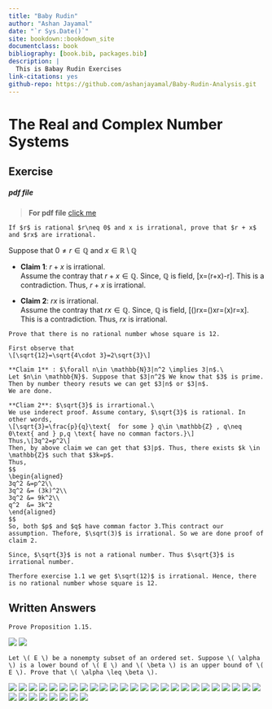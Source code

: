 ```yaml
--- 
title: "Baby Rudin"
author: "Ashan Jayamal"
date: "`r Sys.Date()`"
site: bookdown::bookdown_site
documentclass: book
bibliography: [book.bib, packages.bib]
description: |
  This is Babay Rudin Exercises
link-citations: yes
github-repo: https://github.com/ashanjayamal/Baby-Rudin-Analysis.git
---
```


# The Real and Complex Number Systems

## Exercise

##### pdf file
> **For pdf file** [click me](pdf_docs/Rudin Ch1.pdf)

```exercise
If $r$ is rational $r\neq 0$ and x is irrational, prove that $r + x$ and $rx$ are irrational.
```

Suppose that  $0 \neq r \in \mathbb{Q}$ and $x\in \mathbb{R}\setminus \mathbb{Q}$

- **Claim 1**: $r+x$ is irrational.\
Assume the contray that $r+x\in \mathbb{Q}$. Since, $\mathbb{Q}$ is field,
\[x=(r+x)-r\in \mathbb{Q}\]. This is a contradiction. Thus, $r+x$ is irrational.

- **Claim 2**: $rx$ is irrational.\
Assume the contray that $rx\in \mathbb{Q}$. Since, $\mathbb{Q}$ is field,
\[\left(\frac{1}{x}\right)rx=\left(\frac{1}{x}\right)xr=\left(\frac{1}{x}x\right)r=x\in \mathbb{Q}\]. This is a contradiction. Thus, $rx$ is irrational.

```exercise
Prove that there is no rational number whose square is 12.
```

```proof
First observe that 
\[\sqrt{12}=\sqrt{4\cdot 3}=2\sqrt{3}\]

**Claim 1** : $\forall n\in \mathbb{N}3|n^2 \implies 3|n$.\
Let $n\in \mathbb{N}$. Suppose that $3|n^2$ We know that $3$ is prime. Then by number theory resuts we can get $3|n$ or $3|n$.
We are done.

**Cliam 2**: $\sqrt{3}$ is irrartional.\
We use inderect proof. Assume contary, $\sqrt{3}$ is rational. In other words,
\[\sqrt{3}=\frac{p}{q}\text{  for some } q\in \mathbb{Z} , q\neq 0\text{ and } p,q \text{ have no comman factors.}\]
Thus,\[3q^2=p^2\]
Then, by above claim we can get that $3|p$. Thus, there exists $k \in \mathbb{Z}$ such that $3k=p$. 
Thus, 
$$
\begin{aligned}
3q^2 &=p^2\\
3q^2 &= (3k)^2\\
3q^2 &= 9k^2\\
q^2  &= 3k^2
\end{aligned}
$$
So, both $p$ and $q$ have comman factor 3.This contract our assumption. Thefore, $\sqrt(3)$ is irrational. So we are done proof of claim 2.

Since, $\sqrt{3}$ is not a rational number. Thus $\sqrt{3}$ is irrational number. 

Therfore exercise 1.1 we get $\sqrt(12)$ is irrational. Hence, there is no rational number whose square is 12.

```






## Written Answers

```exercise
Prove Proposition 1.15.
```

![](Figures\Ex-1\Rudin-Ex (1).png)
![](Figures\Ex-1\Rudin-Ex (2).png)

```exercise
Let \( E \) be a nonempty subset of an ordered set. Suppose \( \alpha \) is a lower bound of \( E \) and \( \beta \) is an upper bound of \( E \). Prove that \( \alpha \leq \beta \).
```

![](Figures\Ex-1\Rudin-Ex (3).png)
![](Figures\Ex-1\Rudin-Ex (4).png)
![](Figures\Ex-1\Rudin-Ex (5).png)
![](Figures\Ex-1\Rudin-Ex (6).png)
![](Figures\Ex-1\Rudin-Ex (7).png)
![](Figures\Ex-1\Rudin-Ex (8).png)
![](Figures\Ex-1\Rudin-Ex (9).png)
![](Figures\Ex-1\Rudin-Ex (10).png)
![](Figures\Ex-1\Rudin-Ex (11).png)
![](Figures\Ex-1\Rudin-Ex (12).png)
![](Figures\Ex-1\Rudin-Ex (13).png)
![](Figures\Ex-1\Rudin-Ex (14).png)
![](Figures\Ex-1\Rudin-Ex (15).png)
![](Figures\Ex-1\Rudin-Ex (16).png)
![](Figures\Ex-1\Rudin-Ex (17).png)
![](Figures\Ex-1\Rudin-Ex (18).png)
![](Figures\Ex-1\Rudin-Ex (19).png)
![](Figures\Ex-1\Rudin-Ex (20).png)
![](Figures\Ex-1\Rudin-Ex (21).png)
![](Figures\Ex-1\Rudin-Ex (22).png)
![](Figures\Ex-1\Rudin-Ex (23).png)
![](Figures\Ex-1\Rudin-Ex (24).png)
![](Figures\Ex-1\Rudin-Ex (25).png)
![](Figures\Ex-1\Rudin-Ex (26).png)
![](Figures\Ex-1\Rudin-Ex (27).png)
![](Figures\Ex-1\Rudin-Ex (28).png)
![](Figures\Ex-1\Rudin-Ex (29).png)
![](Figures\Ex-1\Rudin-Ex (30).png)
![](Figures\Ex-1\Rudin-Ex (31).png)
![](Figures\Ex-1\Rudin-Ex (32).png)
![](Figures\Ex-1\Rudin-Ex (33).png)
![](Figures\Ex-1\Rudin-Ex (34).png)
![](Figures\Ex-1\Rudin-Ex (35).png)





